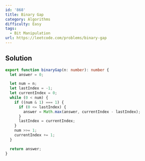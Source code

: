 ```yaml
---
id: '868'
title: Binary Gap
category: Algorithms
difficulty: Easy
tags:
  - Bit Manipulation
url: https://leetcode.com/problems/binary-gap
---
```


## Solution

```typescript showLineNumbers
export function binaryGap(n: number): number {
  let answer = 0;

  let num = n;
  let lastIndex = -1;
  let currentIndex = 0;
  while (0 < num) {
    if ((num & 1) === 1) {
      if (0 <= lastIndex) {
        answer = Math.max(answer, currentIndex - lastIndex);
      }
      lastIndex = currentIndex;
    }
    num >>= 1;
    currentIndex += 1;
  }

  return answer;
}
```
